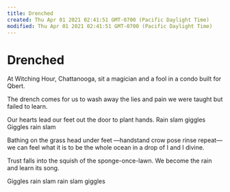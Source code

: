 ```yaml
---
title: Drenched
created: Thu Apr 01 2021 02:41:51 GMT-0700 (Pacific Daylight Time)
modified: Thu Apr 01 2021 02:41:51 GMT-0700 (Pacific Daylight Time)
---
```

# Drenched

At Witching Hour, Chattanooga,
sit a magician and a fool
in a condo built for Qbert.

The drench comes for us
to wash away the lies and pain
we were taught but failed to learn.

Our hearts lead our feet
out the door to plant hands.
Rain slam giggles
Giggles rain slam

Bathing on the grass head under feet
—handstand crow pose rinse repeat—
we can feel what it is to be
the whole ocean in a drop
of I and I divine.

Trust falls into the squish
of the sponge-once-lawn.
We become the rain and learn its song.

Giggles rain slam
rain slam giggles